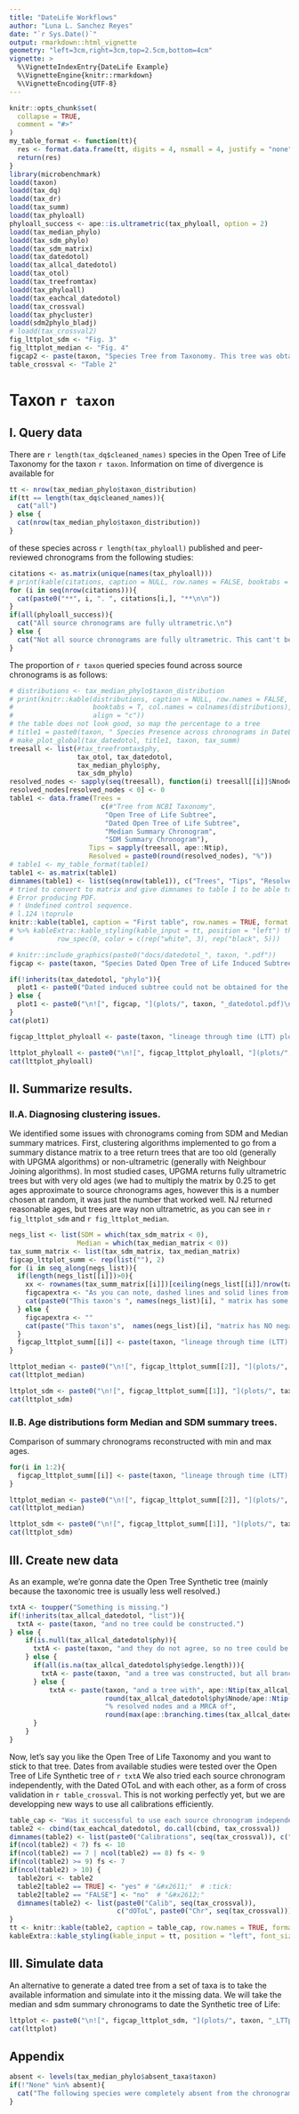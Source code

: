 ```yaml
---
title: "DateLife Workflows"
author: "Luna L. Sanchez Reyes"
date: "`r Sys.Date()`"
output: rmarkdown::html_vignette
geometry: "left=3cm,right=3cm,top=2.5cm,bottom=4cm"
vignette: >
  %\VignetteIndexEntry{DateLife Example}
  %\VignetteEngine{knitr::rmarkdown}
  %\VignetteEncoding{UTF-8}
---
```


```r
knitr::opts_chunk$set(
  collapse = TRUE,
  comment = "#>"
)
my_table_format <- function(tt){
  res <- format.data.frame(tt, digits = 4, nsmall = 4, justify = "none")
  return(res)
}
library(microbenchmark)
loadd(taxon)
loadd(tax_dq)
loadd(tax_dr)
loadd(tax_summ)
loadd(tax_phyloall)
phyloall_success <- ape::is.ultrametric(tax_phyloall, option = 2)
loadd(tax_median_phylo)
loadd(tax_sdm_phylo)
loadd(tax_sdm_matrix)
loadd(tax_datedotol)
loadd(tax_allcal_datedotol)
loadd(tax_otol)
loadd(tax_treefromtax)
loadd(tax_phyloall)
loadd(tax_eachcal_datedotol)
loadd(tax_crossval)
loadd(tax_phycluster)
loadd(sdm2phylo_bladj)
# loadd(tax_crossval2)
fig_lttplot_sdm <- "Fig. 3"
fig_lttplot_median <- "Fig. 4"
figcap2 <- paste(taxon, "Species Tree from Taxonomy. This tree was obtained with `tree_from_taxonomy()` function.")
table_crossval <- "Table 2"
```
\raggedright

# Taxon `r taxon`

## I. Query data
There are `r length(tax_dq$cleaned_names)` species in the Open Tree of Life Taxonomy for the taxon `r taxon`.
Information on time of divergence is available for
```r
tt <- nrow(tax_median_phylo$taxon_distribution)
if(tt == length(tax_dq$cleaned_names)){
  cat("all")
} else {
  cat(nrow(tax_median_phylo$taxon_distribution))
}
```
of these species across `r length(tax_phyloall)` published and peer-reviewed chronograms from the following studies:

```r
citations <- as.matrix(unique(names(tax_phyloall)))
# print(kable(citations, caption = NULL, row.names = FALSE, booktabs = T))
for (i in seq(nrow(citations))){
  cat(paste0("**", i, ". ", citations[i,], "**\n\n"))
}
if(all(phyloall_success)){
  cat("All source chronograms are fully ultrametric.\n")
} else {
  cat("Not all source chronograms are fully ultrametric. This cant't be right, CHECK THIS!!\n")
}
```
The proportion of `r taxon` queried species found across source chronograms is as follows:
```r
# distributions <- tax_median_phylo$taxon_distribution
# print(knitr::kable(distributions, caption = NULL, row.names = FALSE,
#                    booktabs = T, col.names = colnames(distributions),
#                    align = "c"))
# the table does not look good, so map the percentage to a tree
# title1 = paste0(taxon, " Species Presence across chronograms in DateLife Data Base")
# make_plot_global(tax_datedotol, title1, taxon, tax_summ)
treesall <- list(#tax_treefromtax$phy,
                 tax_otol, tax_datedotol,
                 tax_median_phylo$phy,
                 tax_sdm_phylo)
resolved_nodes <- sapply(seq(treesall), function(i) treesall[[i]]$Nnode/ape::Ntip(treesall[[i]]))*100
resolved_nodes[resolved_nodes < 0] <- 0
table1 <- data.frame(Trees =
                       c(#"Tree from NCBI Taxonomy",
                        "Open Tree of Life Subtree",
                        "Dated Open Tree of Life Subtree",
                        "Median Summary Chronogram",
                        "SDM Summary Chronogram"),
                    Tips = sapply(treesall, ape::Ntip),
                    Resolved = paste0(round(resolved_nodes), "%"))
# table1 <- my_table_format(table1)
table1 <- as.matrix(table1)
dimnames(table1) <- list(seq(nrow(table1)), c("Trees", "Tips", "Resolved"))
# tried to convert to matrix and give dimnames to table 1 to be able to print it as table 2, on the left, but if I change fomat from "markdown" to "latex" OR if I assign it to an object (such as tt) it's giving me
# Error producing PDF.
# ! Undefined control sequence.
# l.124 \toprule
knitr::kable(table1, caption = "First table", row.names = TRUE, format = "markdown", booktabs = TRUE)
# %>% kableExtra::kable_styling(kable_input = tt, position = "left") this also gives me that error
#           row_spec(0, color = c(rep("white", 3), rep("black", 5)))
```

```r
# knitr::include_graphics(paste0("docs/datedotol_", taxon, ".pdf"))
figcap <- paste(taxon, "Species Dated Open Tree of Life Induced Subtree. This chronogram was obtained with `get_dated_otol_induced_subtree()` function.")

if(!inherits(tax_datedotol, "phylo")){
  plot1 <- paste0("Dated induced subtree could not be obtained for the ", taxon, ".\n")
} else {
  plot1 <- paste0("\n![", figcap, "](plots/", taxon, "_datedotol.pdf)\n")
}
cat(plot1)
```

```r
figcap_lttplot_phyloall <- paste(taxon, "lineage through time (LTT) plots from source chronograms, summary median chronogram and dated Open Tree of Life chronogram.")

lttplot_phyloall <- paste0("\n![", figcap_lttplot_phyloall, "](plots/", taxon, "_LTTplot_phyloall.pdf)\n")
cat(lttplot_phyloall)
```


\newpage


## II. Summarize results.
### II.A. Diagnosing clustering issues.

We identified some issues with chronograms coming from SDM and Median summary matrices.
First, clustering algorithms implemented to go from a summary distance matrix to
a tree return trees that are too old (generally with UPGMA algorithms) or non-ultrametric
(generally with Neighbour Joining algorithms). In most studied cases, UPGMA returns
fully ultrametric trees but with very old ages (we had to multiply the matrix by
0.25 to get ages approximate to source chronograms ages, however this is a number
chosen at random, it was just the number that worked well. NJ returned reasonable
ages, but trees are way non ultrametric, as you can see in `r fig_lttplot_sdm`
and `r fig_lttplot_median`.

```r
negs_list <- list(SDM = which(tax_sdm_matrix < 0),
                 Median = which(tax_median_matrix < 0))
tax_summ_matrix <- list(tax_sdm_matrix, tax_median_matrix)
figcap_lttplot_summ <- rep(list(""), 2)
for (i in seq_along(negs_list)){
  if(length(negs_list[[i]])>0){
    xx <- rownames(tax_summ_matrix[[i]])[ceiling(negs_list[[i]]/nrow(tax_summ_matrix[[i]]))]
    figcapextra <- "As you can note, dashed lines and solid lines from trees coming out from both types of clustering algorithms implemented are mostly overlapping. This means that removing negative values does not change results from clustering algorithms much."
    cat(paste0("This taxon's ", names(negs_list)[i], " matrix has some negative values in the following taxa: *", paste(xx, collapse = "*, *"), "*. "))
  } else {
    figcapextra <- ""
    cat(paste("This taxon's",  names(negs_list)[i], "matrix has NO negative values."))
  }
  figcap_lttplot_summ[[i]] <- paste(taxon, "lineage through time (LTT) plots from source chronograms and", names(negs_list)[i], "summary matrix converted to phylo with different methods (NJ and UPGMA).", figcapextra, "Clustering algorithms used often are returning non-ultrametric trees or with maximum ages that are just off (too old or too young). So we developped an alternative algorithm in `datelife` to go from a summary matrix to a fully ultrametric tree.")
}

```

```r
lttplot_median <- paste0("\n![", figcap_lttplot_summ[[2]], "](plots/", taxon, "_LTTplot_Median.pdf)\n")
cat(lttplot_median)
```


```r
lttplot_sdm <- paste0("\n![", figcap_lttplot_summ[[1]], "](plots/", taxon, "_LTTplot_SDM.pdf)\n")
cat(lttplot_sdm)
```

### II.B. Age distributions form Median and SDM summary trees.

Comparison of summary chronograms reconstructed with min and max ages.

```r
for(i in 1:2){
  figcap_lttplot_summ[[i]] <- paste(taxon, "lineage through time (LTT) plots from source chronograms and", names(negs_list)[i], "summary matrix converted to phylo with `datelife` algorithm.")
}

lttplot_median <- paste0("\n![", figcap_lttplot_summ[[2]], "](plots/", taxon, "_LTTplot_summtrees_Median.pdf)\n")
cat(lttplot_median)
```


```r
lttplot_sdm <- paste0("\n![", figcap_lttplot_summ[[1]], "](plots/", taxon, "_LTTplot_summtrees_SDM.pdf)\n")
cat(lttplot_sdm)
```


\newpage


## III. Create new data


As an example, we're gonna date the Open Tree Synthetic tree (mainly because the taxonomic tree is usually less well resolved.)
```r
txtA <- toupper("Something is missing.")
if(!inherits(tax_allcal_datedotol, "list")){
  txtA <- paste(taxon, "and no tree could be constructed.")
} else {
    if(is.null(tax_allcal_datedotol$phy)){
      txtA <- paste(taxon, "and they do not agree, so no tree could be constructed.")
    } else {
      if(all(is.na(tax_allcal_datedotol$phy$edge.length))){
        txtA <- paste(taxon, "and a tree was constructed, but all branch lengths are NA.")
      } else {
          txtA <- paste(taxon, "and a tree with", ape::Ntip(tax_allcal_datedotol$phy), "tips,",
                        round(tax_allcal_datedotol$phy$Nnode/ape::Ntip(tax_allcal_datedotol$phy)*100),
                        "% resolved nodes and a MRCA of",
                        round(max(ape::branching.times(tax_allcal_datedotol$phy))),"was constructed.")
      }
    }
}
```

Now, let's say you like the Open Tree of Life Taxonomy and you want to stick to that tree. Dates from available studies were tested over the Open Tree of Life Synthetic tree of `r txtA`
We also tried  each source chronogram independently, with the Dated OToL and with each other, as a form of cross validation in `r table_crossval`. This is not working perfectly yet, but we are developping new ways to use all calibrations efficiently.

\newpage
```r
table_cap <- "Was it successful to use each source chronogram independently as calibration (CalibN) against the Dated Open Tree of Life (dOToL) and each other (ChronoN)?"
table2 <- cbind(tax_eachcal_datedotol, do.call(cbind, tax_crossval))
dimnames(table2) <- list(paste0("Calibrations", seq(tax_crossval)), c("dOToL", paste0("Chrono", seq(tax_crossval))))
if(ncol(table2) < 7) fs <- 10
if(ncol(table2) == 7 | ncol(table2) == 8) fs <- 9
if(ncol(table2) >= 9) fs <- 7
if(ncol(table2) > 10) {
  table2ori <- table2
  table2[table2 == TRUE] <- "yes" # "&#x2611;"  # :tick:
  table2[table2 == "FALSE"] <- "no"  # "&#x2612;"
  dimnames(table2) <- list(paste0("Calib", seq(tax_crossval)),
                           c("dOToL", paste0("Chr", seq(tax_crossval))))
}
tt <- knitr::kable(table2, caption = table_cap, row.names = TRUE, format = "latex", booktabs = TRUE)
kableExtra::kable_styling(kable_input = tt, position = "left", font_size = fs)
```
\newpage
## III. Simulate data
An alternative to generate a dated tree from a set of taxa is to take the available information and simulate into it the missing data.
We will take the median and sdm summary chronograms to date the Synthetic tree of Life:
```r
lttplot <- paste0("\n![", figcap_lttplot_sdm, "](plots/", taxon, "_LTTplot_sdm.pdf)\n")
cat(lttplot)
```

\newpage

## Appendix
```r
absent <- levels(tax_median_phylo$absent_taxa$taxon)
if(!"None" %in% absent){
  cat("The following species were completely absent from the chronogram data base: ", paste0("*", levels(tax_median_phylo$absent_taxa$taxon), collapse = "*, *", "*"))
}
```
